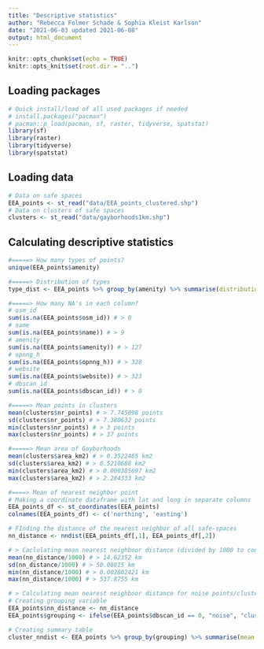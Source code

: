 ```yaml
---
title: "Descriptive statistics"
author: "Rebecca Folmer Schade & Sophia Kleist Karlson"
date: "2021-06-03 updated 2021-06-08"
output: html_document
---
```


```r
knitr::opts_chunk$set(echo = TRUE)
knitr::opts_knit$set(root.dir = "..")
```

## Loading packages

```r
# Quick install/load of all used packages if needed 
# install.packages("pacman")
# pacman::p_load(pacman, sf, raster, tidyverse, spatstat)
library(sf)
library(raster) 
library(tidyverse)
library(spatstat)
```

## Loading data 

```r
# Data on safe spaces 
EEA_points <- st_read("data/EEA_points_clustered.shp")
# Data on clusters of safe spaces 
clusters <- st_read("data/gayborhoods1km.shp")
```

## Calculating descriptive statistics

```r
#=====> How many types of points? 
unique(EEA_points$amenity)

#=====> Distribution of types
type_dist <- EEA_points %>% group_by(amenity) %>% summarise(distribution = n(), percent = (distribution/625)*100)

#=====> How many NA's in each column?
# osm_id
sum(is.na(EEA_points$osm_id)) # > 0
# name
sum(is.na(EEA_points$name)) # > 9
# amenity
sum(is.na(EEA_points$amenity)) # > 127
# opnng_h
sum(is.na(EEA_points$opnng_h)) # > 328
# website
sum(is.na(EEA_points$website)) # > 323
# dbscan_id
sum(is.na(EEA_points$dbscan_id)) # > 0

#=====> Mean points in clusters
mean(clusters$nr_points) # > 7.745098 points
sd(clusters$nr_points) # > 7.380632 points
min(clusters$nr_points) # > 3 points
max(clusters$nr_points) # > 37 points

#=====> Mean area of Gayborhoods
mean(clusters$area_km2) # > 0.3522465 km2
sd(clusters$area_km2) # > 0.5210688 km2
min(clusters$area_km2) # > 0.000385697 km2
max(clusters$area_km2) # > 2.284333 km2

#====> Mean of nearest neighbor point
# Making a coordinate dataframe with lat and long in separate columns
EEA_points_df <- st_coordinates(EEA_points)
colnames(EEA_points_df) <- c('northing', 'easting')

# FInding the distance of the nearest neighbor of all safe-spaces
nn_distance <- nndist(EEA_points_df[,1], EEA_points_df[,2])

# > Caclulating mean nearest neighboor distance (divided by 1000 to convert from m to km)
mean(nn_distance/1000) # > 14.62352 km
sd(nn_distance/1000) # > 50.08815 km
min(nn_distance/1000) # > 0.002802421 km
max(nn_distance/1000) # > 537.8755 km 

# > Calculating mean nearest neighboor distance for noise points/clusters
# Creating grouping variable 
EEA_points$nn_distance <- nn_distance
EEA_points$grouping <- ifelse(EEA_points$dbscan_id == 0, "noise", "cluster") 

# Creating summary table
cluster_nndist <- EEA_points %>% group_by(grouping) %>% summarise(mean = mean(nn_distance/1000), sd = sd(nn_distance/1000), min = min(nn_distance/1000), max = max(nn_distance/1000))
```

